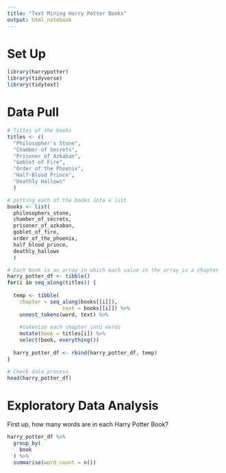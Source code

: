 ```yaml
---
title: "Text Mining Harry Potter Books"
output: html_notebook
---
```




# Set Up

```r
library(harrypotter)
library(tidyverse)
library(tidytext)
```

# Data Pull

```r
# Titles of the books
titles <- c(
  "Philosopher's Stone", 
  "Chamber of Secrets", 
  "Prisoner of Azkaban",
  "Goblet of Fire", 
  "Order of the Phoenix", 
  "Half-Blood Prince",
  "Deathly Hallows"
  )

# putting each of the books into a list
books <- list(
  philosophers_stone, 
  chamber_of_secrets, 
  prisoner_of_azkaban,
  goblet_of_fire, 
  order_of_the_phoenix, 
  half_blood_prince,
  deathly_hallows
  )

# Each book is an array in which each value in the array is a chapter 
harry_potter_df <- tibble()
for(i in seq_along(titles)) {
  
  temp <- tibble(
    chapter = seq_along(books[[i]]),
                  text = books[[i]]) %>%
    unnest_tokens(word, text) %>%
    
    #tokenize each chapter into words
    mutate(book = titles[i]) %>%
    select(book, everything())
  
  harry_potter_df <- rbind(harry_potter_df, temp)
}

# Check data process
head(harry_potter_df)
```

# Exploratory Data Analysis


First up, how many words are in each Harry Potter Book?
```r
harry_potter_df %>% 
  group_by(
    book
  ) %>% 
  summarise(word_count = n())
```

